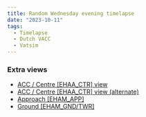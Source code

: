 ```yaml
---
title: Random Wednesday evening timelapse
date: "2023-10-11"
tags:
  - Timelapse
  - Dutch VACC
  - Vatsim
---
```


<Youtube id="oe1Dv7FcGX8" />

### Extra views

- [ACC / Centre [EHAA_CTR] view](https://youtu.be/FT5IMcn0B3g)
- [ACC / Centre [EHAA_CTR] view (alternate)](https://youtu.be/3fTZgXZnu8o)
- [Approach [EHAM_APP]](https://youtu.be/2-3Ju0f5iv0)
- [Ground [EHAM_GND/TWR]](https://youtu.be/8ldEqDQ1Vyk)
